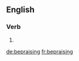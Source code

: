 
==English==

===Verb===
{{head|en|present participle}}

# {{present participle of|bepraise|lang=en}}

[[de:bepraising]]
[[fr:bepraising]]